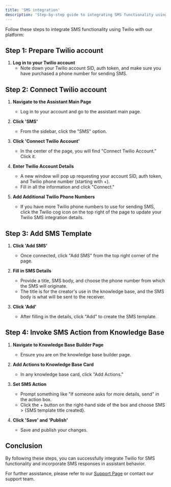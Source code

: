 ```yaml
---
title: 'SMS integration'
description: 'Step-by-step guide to integrating SMS functionality using Twilio with our platform'
---
```


Follow these steps to integrate SMS functionality using Twilio with our platform:

## Step 1: Prepare Twilio account

1. **Log in to your Twilio account**
   - Note down your Twilio account SID, auth token, and make sure you have purchased a phone number for sending SMS.

## Step 2: Connect Twilio account

1. **Navigate to the Assistant Main Page**
   - Log in to your account and go to the assistant main page.

2. **Click 'SMS'**
   - From the sidebar, click the "SMS" option.

3. **Click 'Connect Twilio Account'**
   - In the center of the page, you will find "Connect Twilio Account." Click it.

4. **Enter Twilio Account Details**
   - A new window will pop up requesting your account SID, auth token, and Twilio phone number (starting with +).
   - Fill in all the information and click "Connect."

5. **Add Additional Twilio Phone Numbers**
   - If you have more Twilio phone numbers to use for sending SMS, click the Twilio cog icon on the top right of the page to update your Twilio SMS integration details.

## Step 3: Add SMS Template

1. **Click 'Add SMS'**
   - Once connected, click "Add SMS" from the top right corner of the page.

2. **Fill in SMS Details**
   - Provide a title, SMS body, and choose the phone number from which the SMS will originate.
   - The title is for the creator's use in the knowledge base, and the SMS body is what will be sent to the receiver.

3. **Click 'Add'**
   - After filling in the details, click "Add" to create the SMS template.

## Step 4: Invoke SMS Action from Knowledge Base

1. **Navigate to Knowledge Base Builder Page**
    - Ensure you are on the knowledge base builder page.

2. **Add Actions to Knowledge Base Card**
    - In any knowledge base card, click "Add Actions."

3. **Set SMS Action**
    - Prompt something like "If someone asks for more details, send" in the action box.
    - Click the + button on the right-hand side of the box and choose SMS > \{SMS template title created}.

4. **Click 'Save' and 'Publish'**
    - Save and publish your changes.

## Conclusion

By following these steps, you can successfully integrate Twilio for SMS functionality and incorporate SMS responses in assistant behavior.

For further assistance, please refer to our [Support Page](/troubleshoot/support-guide) or contact our support team.
